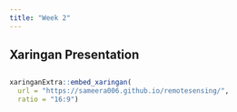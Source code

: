 ```yaml
---
title: "Week 2"
---
```


## Xaringan Presentation

## 

```r
xaringanExtra::embed_xaringan(
  url = "https://sameera006.github.io/remotesensing/",
  ratio = "16:9")
```

